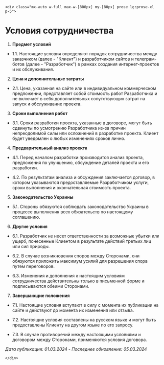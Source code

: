 
<Layout title='Terms'>

    <div class="mx-auto w-full max-w-[800px] my-[80px] prose lg:prose-xl p-5">



    

#  Условия сотрудничества

  
  

1. **Предмет условий**

- 1.1. Настоящие условия определяют порядок сотрудничества между заказчиком (далее - "Клиент") и разработчиком сайтов и телеграм-ботов (далее - "Разработчик") в рамках создания интернет-проектов и их обслуживания.

  
  
  

2. **Цена и дополнительные затраты**

  

- 2.1. Цена, указанная на сайте или в индивидуальном коммерческом предложении, представляет собой стоимость работ Разработчика и не включает в себя дополнительных сопутствующих затрат на запуск и обслуживание проекта.

  
  
  

3. **Сроки выполнения работ**

  

- 3.1. Сроки разработки проекта, указанные в договоре, могут быть сдвинуты по усмотрению Разработчика из-за причин непреодолимой силы или осложнений в разработке проекта. Клиент будет уведомлен о любых изменениях сроков лично.

  
  
  

4. **Предварительный анализ проекта**

  

- 4.1. Перед началом разработки производится анализ проекта, предложения по улучшению, обсуждение деталей проекта и его разработки.

  

- 4.2. По результатам анализа и обсуждения заключается договор, в котором указываются предоставляемые Разработчиком услуги, сроки выполнения и окончательная стоимость проекта.

  
  
  

5. **Законодательство Украины**

- 5.1. Стороны обязуются соблюдать законодательство Украины в процессе выполнения всех обязательств по настоящему соглашению.

  
  
  

6. **Другие условия**

- 6.1. Разработчик не несет ответственности за возможные убытки или ущерб, понесенные Клиентом в результате действий третьих лиц или сил природы.

  

- 6.2. В случае возникновения споров между Сторонами, они обязуются приложить максимум усилий для разрешения спора путем переговоров.

  

- 6.3. Изменения и дополнения к настоящим условиям сотрудничества действительны только в письменной форме и подписываются обеими Сторонами.

  
  
  

7. **Завершающие положения**

- 7.1. Настоящие условия вступают в силу с момента их публикации на сайте и действуют до момента их изменения или отзыва.

  

- 7.2. Настоящие условия составлены на русском языке и могут быть предоставлены Клиенту на другом языке по его запросу.

  

- 7.3. В случае противоречий между настоящими условиями и договором между Сторонами, применяются условия договора.

  
  
  

*Дата публикации: 01.03.2024* - *Последнее обновление: 05.03.2024*


    </div>
    
</Layout>